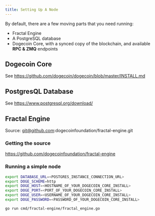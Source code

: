 ```yaml
---
title: Setting Up A Node
---
```


By default, there are a few moving parts that you need running:

- Fractal Engine
- A PostgreSQL database
- Dogecoin Core, with a synced copy of the blockchain, and available **RPC & ZMQ** endpoints

## Dogecoin Core
See https://github.com/dogecoin/dogecoin/blob/master/INSTALL.md

## PostgresQL Database
See https://www.postgresql.org/download/

## Fractal Engine
Source: git@github.com:dogecoinfoundation/fractal-engine.git

### Getting the source
https://github.com/dogecoinfoundation/fractal-engine

### Running a simple node
```sh
export DATABASE_URL=<POSTGRES_INSTANCE_CONNECTION_URL>
export DOGE_SCHEME=http
export DOGE_HOST=<HOSTNAME_OF_YOUR_DOGECOIN_CORE_INSTALL>
export DOGE_PORT=<PORT_OF_YOUR_DOGECOIN_CORE_INSTALL>
export DOGE_USER=<USERNAME_OF_YOUR_DOGECOIN_CORE_INSTALL>
export DOGE_PASSWORD=<PASSWORD_OF_YOUR_DOGECOIN_CORE_INSTALL>

go run cmd/fractal-engine/fractal_engine.go
```
